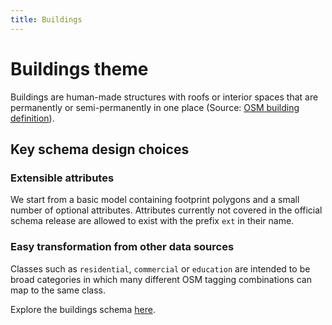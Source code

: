 ```yaml
---
title: Buildings
---
```


# Buildings theme

Buildings are human-made structures with roofs or interior spaces that are permanently or semi-permanently in one place (Source: [OSM building definition](https://wiki.openstreetmap.org/wiki/Key:building)).

## Key schema design choices

### Extensible attributes
We start from a basic model containing footprint polygons and a small number of optional attributes. Attributes currently not covered in the official schema release are allowed to exist with the prefix `ext` in their name. 

### Easy transformation from other data sources
Classes such as `residential`, `commercial` or `education` are intended to be broad categories in which many different OSM tagging combinations can map to the same class.

Explore the buildings schema [here](/reference/buildings/building).
